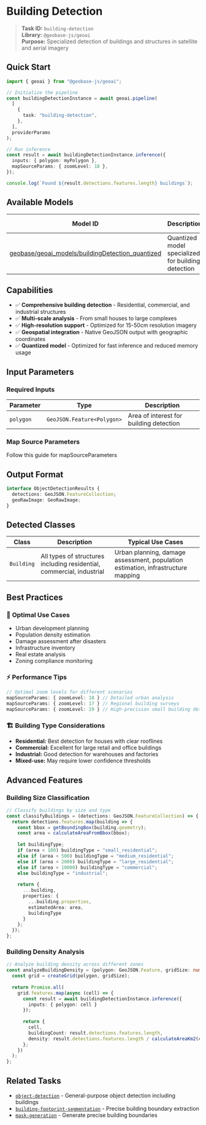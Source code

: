 # Building Detection

> **Task ID:** `building-detection`  
> **Library:** `@geobase-js/geoai`  
> **Purpose:** Specialized detection of buildings and structures in satellite and aerial imagery

## Quick Start

```typescript
import { geoai } from "@geobase-js/geoai";

// Initialize the pipeline
const buildingDetectionInstance = await geoai.pipeline(
  [
    {
      task: "building-detection",
    },
  ],
  providerParams
);

// Run inference
const result = await buildingDetectionInstance.inference({
  inputs: { polygon: myPolygon },
  mapSourceParams: { zoomLevel: 18 },
});

console.log(`Found ${result.detections.features.length} buildings`);
```

## Available Models

| Model ID | Description | Best Use Case |
|----------|-------------|---------------|
| [geobase/geoai_models/buildingDetection_quantized](https://huggingface.co/geobase/geoai_models) | Quantized model specialized for building detection | Urban planning, infrastructure analysis |

## Capabilities

- ✅ **Comprehensive building detection** - Residential, commercial, and industrial structures
- ✅ **Multi-scale analysis** - From small houses to large complexes
- ✅ **High-resolution support** - Optimized for 15-50cm resolution imagery
- ✅ **Geospatial integration** - Native GeoJSON output with geographic coordinates
- ✅ **Quantized model** - Optimized for fast inference and reduced memory usage

## Input Parameters

### Required Inputs

| Parameter | Type | Description |
|-----------|------|-------------|
| `polygon` | `GeoJSON.Feature<Polygon>` | Area of interest for building detection |


<!-- Todo : update the map source guide link -->
### Map Source Parameters
Follow this guide for mapSourceParameters 

## Output Format

```typescript
interface ObjectDetectionResults {
  detections: GeoJSON.FeatureCollection;
  geoRawImage: GeoRawImage;
}
```



## Detected Classes

| Class | Description | Typical Use Cases |
|-------|-------------|-------------------|
| `Building` | All types of structures including residential, commercial, industrial | Urban planning, damage assessment, population estimation, infrastructure mapping |

## Best Practices

### 🎯 **Optimal Use Cases**

- Urban development planning
- Population density estimation
- Damage assessment after disasters
- Infrastructure inventory
- Real estate analysis
- Zoning compliance monitoring

### ⚡ **Performance Tips**

```typescript
// Optimal zoom levels for different scenarios
mapSourceParams: { zoomLevel: 18 } // Detailed urban analysis
mapSourceParams: { zoomLevel: 17 } // Regional building surveys
mapSourceParams: { zoomLevel: 19 } // High-precision small building detection
```

### 🏗️ **Building Type Considerations**

- **Residential:** Best detection for houses with clear rooflines
- **Commercial:** Excellent for large retail and office buildings
- **Industrial:** Good detection for warehouses and factories
- **Mixed-use:** May require lower confidence thresholds


## Advanced Features

### Building Size Classification
```typescript
// Classify buildings by size and type
const classifyBuildings = (detections: GeoJSON.FeatureCollection) => {
  return detections.features.map(building => {
    const bbox = getBoundingBox(building.geometry);
    const area = calculateAreaFromBbox(bbox);
    
    let buildingType;
    if (area < 100) buildingType = "small_residential";
    else if (area < 500) buildingType = "medium_residential";
    else if (area < 2000) buildingType = "large_residential";
    else if (area < 10000) buildingType = "commercial";
    else buildingType = "industrial";
    
    return {
      ...building,
      properties: {
        ...building.properties,
        estimatedArea: area,
        buildingType
      }
    };
  });
};
```

### Building Density Analysis
```typescript
// Analyze building density across different zones
const analyzeBuildingDensity = (polygon: GeoJSON.Feature, gridSize: number) => {
  const grid = createGrid(polygon, gridSize);
  
  return Promise.all(
    grid.features.map(async (cell) => {
      const result = await buildingDetectionInstance.inference({
        inputs: { polygon: cell }
      });
      
      return {
        cell,
        buildingCount: result.detections.features.length,
        density: result.detections.features.length / calculateAreaKm2(cell)
      };
    })
  );
};
```

## Related Tasks

- [`object-detection`](./object-detection.md) - General-purpose object detection including buildings
- [`building-footprint-segmentation`](./building-footprint-segmentation.md) - Precise building boundary extraction
- [`mask-generation`](./mask-generation.md) - Generate precise building boundaries
